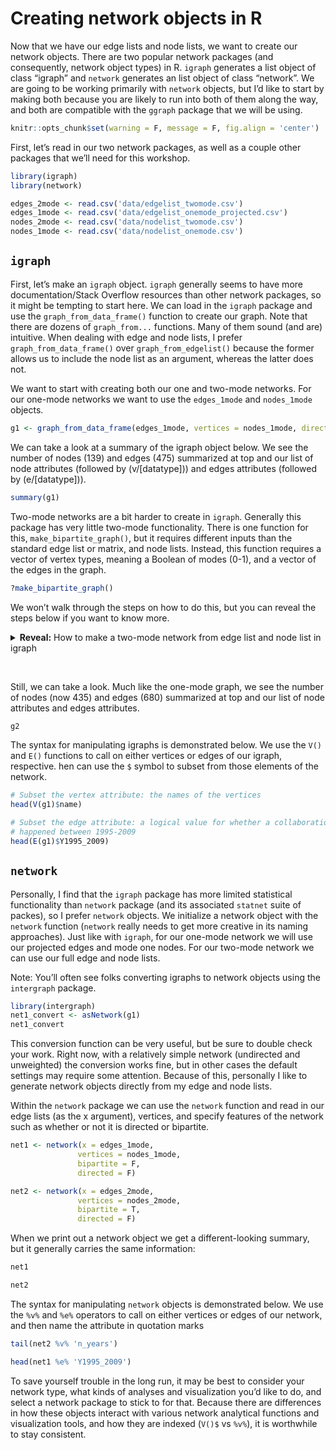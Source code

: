 # Creating network objects in R

Now that we have our edge lists and node lists, we want to create our network objects. There are two popular network packages (and consequently, network object types) in R. `igraph` generates a list object of class "igraph" and `network` generates an list object of class "network". We are going to be working primarily with `network` objects, but I'd like to start by making both because you are likely to run into both of them along the way, and both are compatible with the `ggraph` package that we will be using. 

```r
knitr::opts_chunk$set(warning = F, message = F, fig.align = 'center')
```

First, let's read in our two network packages, as well as a couple other packages that we'll need for this workshop.

```r
library(igraph)
library(network)
```


```r
edges_2mode <- read.csv('data/edgelist_twomode.csv')
edges_1mode <- read.csv('data/edgelist_onemode_projected.csv')
nodes_2mode <- read.csv('data/nodelist_twomode.csv')
nodes_1mode <- read.csv('data/nodelist_onemode.csv')
```

## `igraph` 

First, let's make an `igraph` object. `igraph` generally seems to have more documentation/Stack Overflow resources than other network packages, so it might be tempting to start here. We can load in the `igraph` package and use the `graph_from_data_frame()` function to create our graph. Note that there are dozens of `graph_from...` functions. Many of them sound (and are) intuitive. When dealing with edge and node lists, I prefer `graph_from_data_frame()` over `graph_from_edgelist()` because the former allows us to include the node list as an argument, whereas the latter does not.

We want to start with creating both our one and two-mode networks. For our one-mode networks we want to use the `edges_1mode` and `nodes_1mode` objects. 

```r
g1 <- graph_from_data_frame(edges_1mode, vertices = nodes_1mode, directed = F)
```

We can take a look at a summary of the igraph object below. We see the number of nodes (139) and edges (475) summarized at top and our list of node attributes (followed by (v/[datatype])) and edges attributes (followed by (e/[datatype])).

```r
summary(g1)
```

Two-mode networks are a bit harder to create in `igraph`. Generally this package has very little two-mode functionality. There is one function for this, `make_bipartite_graph()`, but it requires different inputs than the standard edge list or matrix, and node lists. Instead, this function requires a vector of vertex types, meaning a Boolean of modes (0-1), and a vector of the edges in the graph. 

```r
?make_bipartite_graph()
```

We won't walk through the steps on how to do this, but you can reveal the steps below if you want to know more.  

<details>
<summary>**Reveal:** How to make a two-mode network from edge list and node list in igraph</summary>
```r
# edges need to be a as a vector where each pair is a connection, 
# so we can vectorize the edge list (e.g. convert the connection between: 
# id 49590 and id 50122 be just paired together as our first two values 
# in the vector, and so on
edges_2mode_v <- as.vector(matrix(rbind(edges_2mode$org_id,
                                        edges_2mode$project_id),ncol=1))
# But edges ALSO need to be numbered in a way that is compatible with the nodelist
nodes_2mode$id_numeric <- 1:nrow(nodes_2mode)

# So now we can reassign the edge list
library(dplyr)
library(magrittr)
edges_2mode <- left_join(edges_2mode, select(nodes_2mode, id, id_numeric), 
                         by = c('org_id' = 'id')) %>% 
  rename('org_id_numeric' = 'id_numeric') %>% 
  left_join(select(nodes_2mode, id, id_numeric), 
                         by = c('project_id' = 'id')) %>% 
  rename('project_id_numeric' = 'id_numeric')

# And re-make this vector
edges_2mode_v <- as.vector(matrix(rbind(edges_2mode$org_id_numeric,
                                        edges_2mode$project_id_numeric),ncol=1))

# Now we can make the two mode network in igraph
g2 <- make_bipartite_graph(nodes_2mode$mode, edges_2mode_v, directed = FALSE)
# And we have to manually assign attributes
g2 <- set_vertex_attr(g2, "id", value = nodes_2mode$id)
g2 <- set_vertex_attr(g2, "n_years", value = nodes_2mode$n_years)
g2 <- set_edge_attr(g2, 'leadership', value = edges_2mode$leadership)
g2 <- set_edge_attr(g2, 'contribution', value = edges_2mode$contribution)
```
</details>
<br>

Still, we can take a look. Much like the one-mode graph, we see the number of nodes (now 435) and edges (680) summarized at top and our list of node attributes and edges attributes.  

```r
g2
```

The syntax for manipulating igraphs is demonstrated below. We use the `V()` and `E()` functions to call on either vertices or edges of our igraph, respective. hen can use the `$` symbol to subset from those elements of the network.  

```r
# Subset the vertex attribute: the names of the vertices
head(V(g1)$name)
```

```r
# Subset the edge attribute: a logical value for whether a collaboration
# happened between 1995-2009
head(E(g1)$Y1995_2009)
```

## `network`

Personally, I find that the `igraph` package has more limited statistical functionality than `network` package (and its associated `statnet` suite of packes), so I prefer `network` objects. We initialize a network object with the `network` function (`network` really needs to get more creative in its naming approaches). Just like with `igraph`, for our one-mode network we will use our projected edges and mode one nodes. For our two-mode network we can use our full edge and node lists.

Note: You'll often see folks converting igraphs to network objects using the `intergraph` package. 

```r
library(intergraph)
net1_convert <- asNetwork(g1)
net1_convert
```

This conversion function can be very useful, but be sure to double check your work. Right now, with a relatively simple network (undirected and unweighted) the conversion works fine, but in other cases the default settings may require some attention. Because of this, personally I like to generate network objects directly from my edge and node lists.  

Within the `network` package we can use the `network` function and read in our edge lists (as the x argument), vertices, and specify features of the network such as whether or not it is directed or bipartite. 

```r
net1 <- network(x = edges_1mode, 
               vertices = nodes_1mode,
               bipartite = F,  
               directed = F)

net2 <- network(x = edges_2mode, 
               vertices = nodes_2mode,
               bipartite = T,  
               directed = F)
```

When we print out a network object we get a different-looking summary, but it generally carries the same information: 
```r
net1
```

```r
net2
```

The syntax for manipulating `network` objects is demonstrated below. We use the `%v%` and `%e%` operators to call on either vertices or edges of our network, and then name the attribute in quotation marks 

```r
tail(net2 %v% 'n_years')
```

```r
head(net1 %e% 'Y1995_2009')
```

To save yourself trouble in the long run, it may be best to consider your network type, what kinds of analyses and visualization you'd like to do, and select a network package to stick to for that. Because there are differences in how these objects interact with various network analytical functions and  visualization tools, and how they are indexed (`V()$` vs `%v%`), it is worthwhile to stay consistent.  




